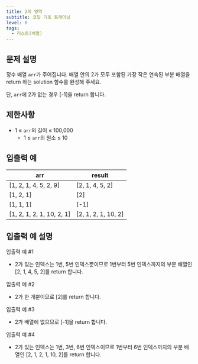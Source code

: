 ```yaml
---
title: 2의 영역
subtitle: 코딩 기초 트레이닝
level: 0
tags:
  - 리스트(배열)
---
```


## 문제 설명

정수 배열 `arr`가 주어집니다. 배열 안의 2가 모두 포함된 가장 작은 연속된 부분 배열을 return 하는 solution 함수를 완성해 주세요.

단, `arr`에 2가 없는 경우 \[-1\]을 return 합니다.

## 제한사항

- 1 ≤ `arr`의 길이 ≤ 100,000
  - 1 ≤ `arr`의 원소 ≤ 10

## 입출력 예

| arr                         | result                |
| --------------------------- | --------------------- |
| \[1, 2, 1, 4, 5, 2, 9\]     | \[2, 1, 4, 5, 2\]     |
| \[1, 2, 1\]                 | \[2\]                 |
| \[1, 1, 1\]                 | \[-1\]                |
| \[1, 2, 1, 2, 1, 10, 2, 1\] | \[2, 1, 2, 1, 10, 2\] |

## 입출력 예 설명

입출력 예 #1

- 2가 있는 인덱스는 1번, 5번 인덱스뿐이므로 1번부터 5번 인덱스까지의 부분 배열인 \[2, 1, 4, 5, 2\]를 return 합니다.

입출력 예 #2

- 2가 한 개뿐이므로 \[2\]를 return 합니다.

입출력 예 #3

- 2가 배열에 없으므로 \[-1\]을 return 합니다.

입출력 예 #4

- 2가 있는 인덱스는 1번, 3번, 6번 인덱스이므로 1번부터 6번 인덱스까지의 부분 배열인 \[2, 1, 2, 1, 10, 2\]를 return 합니다.
